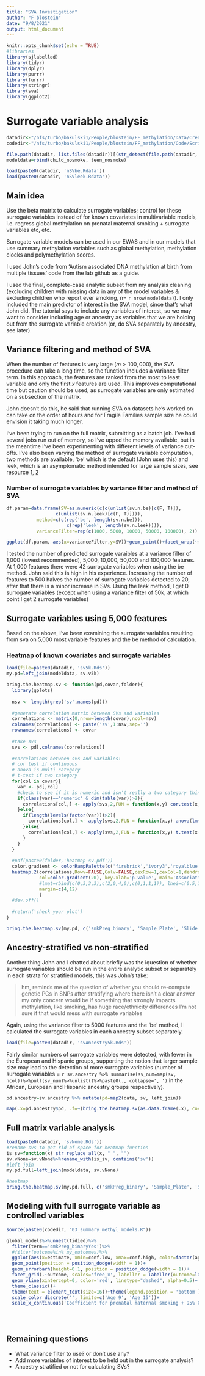 ```yaml
---
title: "SVA Investigation"
author: "F blostein"
date: "9/8/2021"
output: html_document
---
```


```r
knitr::opts_chunk$set(echo = TRUE)
#libraries
library(sjlabelled)
library(tidyr)
library(dplyr)
library(purrr)
library(furrr)
library(stringr)
library(sva)
library(ggplot2)
```

# Surrogate variable analysis 

```r
datadir<-"/nfs/turbo/bakulski1/People/blostein/FF_methylation/Data/CreatedData/"
codedir<-"/nfs/turbo/bakulski1/People/blostein/FF_methylation/Code/Scripts/"

file.path(datadir, list.files(datadir))[(str_detect(file.path(datadir, list.files(datadir)), 'NoSmk'))]%>%map(load, envir=.GlobalEnv)
modeldata=rbind(child_nosmoke, teen_nosmoke)

load(paste0(datadir, 'nSVbe.Rdata'))
load(paste0(datadir, 'nSVleek.Rdata'))

```

## Main idea

Use the beta matrix to calculate surrogate variables; control for these surrogate variables instead of for known covariates in multivariable models, i.e. regress global methylation on prenatal maternal smoking + surrogate variables etc, etc. 

Surrogate variable models can be used in our EWAS and in our models that use summary methylation variables such as global methylation, methylation clocks and polymethylation scores. 

I used John's code from 'Autism associated DNA methylation at birth from multiple tissues' code from the lab github as a guide. 

I used the final, complete-case analytic subset from my analysis cleaning (excluding children with missing data in any of the model variables & excluding children who report ever smoking, n= `r nrow(modeldata)`). I only included the main predictor of interest in the SVA model, since that's what John did.  The tutorial says to include any variables of interest, so we may want to consider including age or ancestry as variables that we are holding out from the surrogate variable creation (or, do SVA separately by ancestry, see later)

## Variance filtering and method of SVA 

When the number of features is very large ($m>100,000$), the SVA procedure can take a long time, so the function includes a variance filter term. In this approach, the features are ranked from the most to least variable and only the first $x$ features are used. This improves computational time but caution should be used, as surrogate variables are only estimated on a subsection of the matrix.

John doesn't do this, he said that running SVA on datasets he's worked on can take on the order of hours and for Fragile Families sample size he could envision it taking much longer. 

I've been trying to run on the full matrix, submitting as a batch job. I've had several jobs run out of memory, so I've upped the memory available, but in the meantime I've been experimenting with different levels of variance cut-offs. I've also been varying the method of surrogate variable computation, two methods are available, 'be' which is the default (John uses this) and leek, which is an asymptomatic method intended for large sample sizes, see resource [1](https://support.bioconductor.org/p/97469/), [2](https://cebp.aacrjournals.org/content/cebp/suppl/2018/06/30/1055-9965.EPI-17-0728.DC1/187479_3_supp_4617635_p5bqpt.pdf)


### Number of surrogate variables by variance filter and method of SVA

```r
df.param=data.frame(SV=as.numeric(c(c(unlist(sv.n.be)[c(F, T)]),
                  c(unlist(sv.n.leek)[c(F, T)]))), 
           method=c(c(rep('be', length(sv.n.be))), 
                      c(rep('leek', length(sv.n.leek)))), 
           varianceFilter=rep(c(1000, 5000, 10000, 50000, 100000), 2))

ggplot(df.param, aes(x=varianceFilter,y=SV))+geom_point()+facet_wrap(~method)+scale_x_log10()+theme_classic()
```

I tested the number of predicted surrogate varaibles at a variance filter of 1,000 (lowest recommended), 5,000, 10,000, 50,000 and 100,000 features. At 1,000 features there were 42 surrogate variables when using the be method. John said this is high in his experience. Increasing the number of features to 500 halves the number of surrogate variables detected to 20, after that there is a minor increase in SVs.  Using the leek method, I get 0 surrogate variables (except when using a variance filter of 50k, at which point I get 2 surrogate variables)

## Surrogate variables using 5,000 features 

Based on the above, I've been examining the surrogate variables resulting from sva on 5,000 most variable features and the be method of calculation. 

### Heatmap of known covariates and surrogate variables

```r
load(file=paste0(datadir, 'sv5k.Rds'))
my.pd=left_join(modeldata, sv.v5k)
```


```r
bring.the.heatmap.sv <- function(pd,covar,folder){
  library(gplots)
  
  nsv <- length(grep('sv',names(pd)))
  
  #generate correlation matrix between SVs and variables
  correlations <- matrix(0,nrow=length(covar),ncol=nsv)
  colnames(correlations) <- paste('sv',1:nsv,sep='')
  rownames(correlations) <- covar
  
  #take svs
  svs <- pd[,colnames(correlations)]
  
  #correlations between svs and variables:
  # cor test if continuous
  # anova is multi category
  # t-test if two category
  for(col in covar){
    var <- pd[,col]
    #check to see if it is numeric and isn't really a two category thing
    if(class(var)=='numeric' & dim(table(var))>2){
      correlations[col,] <- apply(svs,2,FUN = function(x,y) cor.test(x,y)$p.value,y=var)
    }else{
      if(length(levels(factor(var)))>2){
        correlations[col,] <- apply(svs,2,FUN = function(x,y) anova(lm(x~y))$'Pr(>F)'[1],y=var)
      }else{
        correlations[col,] <- apply(svs,2,FUN = function(x,y) t.test(x~y)$p.value,y=var)
      }
    }
  }
  
  #pdf(paste0(folder,'heatmap-sv.pdf'))
  color.gradient <- colorRampPalette(c('firebrick','ivory3','royalblue'),bias=3)
  heatmap.2(correlations,Rowv=FALSE,Colv=FALSE,cexRow=1,cexCol=1,dendrogram='none',density.info='none',trace='none',
            col=color.gradient(20), key.xlab='p-value', main='Associations Between SVs\n and Given Covariates',
            #lmat=rbind(c(0,3,3,3),c(2,0,4,0),c(0,1,1,1)), lhei=c(0.5,1.5,3), lwid=c(0.12,0.145,0.4,0.335),
            margin=c(4,12)
            )
  #dev.off()
  
  #return('check your plot')
}
```

```r
bring.the.heatmap.sv(my.pd, c('smkPreg_binary', 'Sample_Plate', 'Slide', 'Array', 'ChildAgeComposite', 'ancestry', 'cm1bsex', 'Epi', 'Fib', 'IC', 'cm1inpov', 'm1g2_YesNoPreg', 'm1g3_YesNoPreg', 'PostnatalMaternalSmokingAny', 'SmkAtVisitPastmonth'))
```

## Ancestry-stratified vs non-stratified 

Another thing John and I chatted about briefly was the iquestion of whether surrogate variables should be run in the entire analytic subset or separately in each strata for stratified models, this was John's take: 

> hm, reminds me of the question of whether you should re-compute genetic PCs in SNPs after stratifying where there isn't a clear answer
my only concern would be if something that strongly impacts methylation, like smoking, has huge race/ethnicity differences
I'm not sure if that would mess with surrogate variables

Again, using the variance filter to 5000 features and the 'be' method, I calculated the surrogate variables in each ancestry subset separately. 

```r
load(file=paste0(datadir, 'svAncestry5k.Rds'))
```

Fairly similar numbers of surrogate variables were detected, with fewer in the European and Hispanic groups, supporting the notion that larger sample size may lead to the detection of more surrogate variables (number of surrogate variables = `r sv.ancestry %>% summarise(sv_num=map(sv, ncol))%>%pull(sv_num)%>%unlist()%>%paste0(., collapse=', ')` in the African, European and Hispanic ancestry groups respectively). 

```r
pd.ancestry=sv.ancestry %>% mutate(pd=map2(data, sv, left_join))
```


```r
map(.x=pd.ancestry$pd, .f=~(bring.the.heatmap.sv(as.data.frame(.x), covar=c('smkPreg_binary', 'Sample_Plate', 'Slide', 'Array', 'ChildAgeComposite', 'cm1bsex', 'Epi', 'Fib', 'IC', 'cm1inpov', 'm1g2_YesNoPreg', 'm1g3_YesNoPreg', 'PostnatalMaternalSmokingAny', 'SmkAtVisitPastmonth'))))
```

## Full matrix variable analysis

```r
load(paste0(datadir, 'svNone.Rds'))
#rename svs to get rid of space for heatmap function
is_sv=function(x) str_replace_all(x, " ", "")
sv.vNone=sv.vNone%>%rename_with(is_sv, contains('sv'))
#left join
my.pd.full=left_join(modeldata, sv.vNone)

#heatmap
bring.the.heatmap.sv(my.pd.full, c('smkPreg_binary', 'Sample_Plate', 'Slide', 'Array', 'ChildAgeComposite', 'ancestry', 'cm1bsex', 'Epi', 'Fib', 'IC', 'cm1inpov', 'm1g2_YesNoPreg', 'm1g3_YesNoPreg', 'PostnatalMaternalSmokingAny', 'SmkAtVisitPastmonth'))

```

## Modeling with full surrogate variable as controlled variables

```r
source(paste0(codedir, "03_summary_methyl_models.R"))

global_models%>%unnest(tidied)%>%
  filter(term=='smkPreg_binaryYes')%>%
  #filter(outcome%in% my_outcomes)%>%
  ggplot(aes(x=estimate, xmin=conf.low, xmax=conf.high, color=factor(age, rev(levels(age))), y=predictors))+
  geom_point(position = position_dodge(width = 1))+
  geom_errorbarh(height=0.1, position = position_dodge(width = 1))+
  facet_grid(.~outcome, scales='free_x', labeller = labeller(outcome=label_wrap_gen(15)))+
  geom_vline(xintercept=0, color='red', linetype="dashed", alpha=0.5)+
  theme_classic()+
  theme(text = element_text(size=16))+theme(legend.position = 'bottom')+
  scale_color_discrete('', limits=c('Age 9', 'Age 15'))+
  scale_x_continuous('Coefficient for prenatal maternal smoking + 95% CI')

       
       
```
## Remaining questions 

- What variance filter to use? or don't use any? 
- Add more variables of interest to be held out in the surrogate analysis? 
- Ancestry stratified or not for calculating SVs? 
